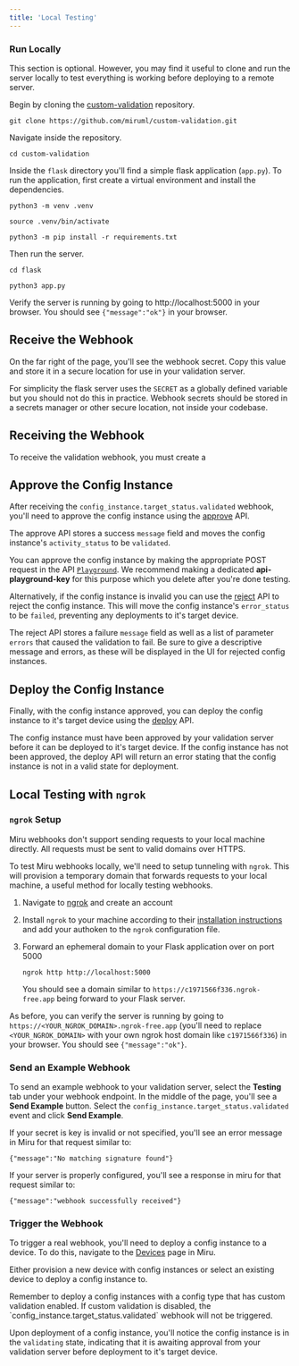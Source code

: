 ```yaml
---
title: 'Local Testing'
---
```


### Run Locally

This section is optional. However, you may find it useful to clone and run the server locally to test everything is working before deploying to a remote server.

Begin by cloning the [custom-validation](https://github.com/miruml/custom-validation) repository.

```
git clone https://github.com/miruml/custom-validation.git
```

Navigate inside the repository.

```
cd custom-validation
```

Inside the `flask` directory you'll find a simple flask application (`app.py`). To run the application, first create a virtual environment and install the dependencies.

```
python3 -m venv .venv
```
```
source .venv/bin/activate
```
```
python3 -m pip install -r requirements.txt
```

Then run the server.

```
cd flask
```

```
python3 app.py
```

Verify the server is running by going to http://localhost:5000 in your browser. You should see  `{"message":"ok"}` in your browser.

## Receive the Webhook

On the far right of the page, you'll see the webhook secret. Copy this value and store it in a secure location for use in your validation server. 

For simplicity the flask server uses the `SECRET` as a globally defined variable but you should not do this in practice. Webhook secrets should be stored in a secrets manager or other secure location, not inside your codebase.

## Receiving the Webhook

To receive the validation webhook, you must create a 


## Approve the Config Instance

After receiving the `config_instance.target_status.validated` webhook, you'll need to approve the config instance using the [approve](/docs/references/server-side-api/config-instances/approve) API.

The approve API stores a success `message` field and moves the config instance's `activity_status` to be `validated`.

You can approve the config instance by making the appropriate POST request in the API [`Playground`](/docs/references/server-side-api/config-instances/approve?playground=open). We recommend making a dedicated **api-playground-key** for this purpose which you delete after you're done testing.

Alternatively, if the config instance is invalid you can use the [reject](/docs/references/server-side-api/config-instances/reject) API to reject the config instance. This will move the config instance's `error_status` to be `failed`, preventing any deployments to it's target device.

The reject API stores a failure `message` field as well as a list of parameter `errors` that caused the validation to fail. Be sure to give a descriptive message and errors, as these will be displayed in the UI for rejected config instances.


## Deploy the Config Instance

Finally, with the config instance approved, you can deploy the config instance to it's target device using the [deploy](/docs/references/server-side-api/config-instances/deploy) API.

The config instance must have been approved by your validation server before it can be deployed to it's target device. If the config instance has not been approved, the deploy API will return an error stating that the config instance is not in a valid state for deployment.

## Local Testing with `ngrok`



 

### `ngrok` Setup

Miru webhooks don't support sending requests to your local machine directly. All requests must be sent to valid domains over HTTPS. 

To test Miru webhooks locally, we'll need to setup tunneling with `ngrok`. This will provision a temporary domain that forwards requests to your local machine, a useful method for locally testing webhooks.

1. Navigate to [ngrok](https://ngrok.com/) and create an account

1. Install `ngrok` to your machine according to their [installation instructions](https://dashboard.ngrok.com/get-started/setup/linux) and add your authoken to the `ngrok` configuration file.

1. Forward an ephemeral domain to your Flask application over on port 5000

    ```
    ngrok http http://localhost:5000
    ```

    You should see a domain similar to `https://c1971566f336.ngrok-free.app` being forward to your Flask server.

As before, you can verify the server is running by going to `https://<YOUR_NGROK_DOMAIN>.ngrok-free.app` (you'll need to replace `<YOUR_NGROK_DOMAIN>`  with your own ngrok host domain like `c1971566f336`) in your browser. You should see `{"message":"ok"}`.



### Send an Example Webhook
To send an example webhook to your validation server, select the **Testing** tab under your webhook endpoint. In the middle of the page, you'll see a **Send Example** button. Select the `config_instance.target_status.validated` event and click **Send Example**.

If your secret is key is invalid or not specified, you'll see an error message in Miru for that request similar to:

```
{"message":"No matching signature found"}
```

If your server is properly configured, you'll see a response in miru for that request similar to:

```
{"message":"webhook successfully received"}
```

### Trigger the Webhook
To trigger a real webhook, you'll need to deploy a config instance to a device. To do this, navigate to the [Devices](https://configs.miruml.com/devices) page in Miru.

Either provision a new device with config instances or select an existing device to deploy a config instance to.

<Warning>
    Remember to deploy a config instances with a config type that has custom validation enabled. If custom validation is disabled, the `config_instance.target_status.validated` webhook will not be triggered.
</Warning>

Upon deployment of a config instance, you'll notice the config instance is in the `validating` state, indicating that it is awaiting approval from your validation server before deployment to it's target device.